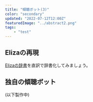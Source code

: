 ```yaml
---
title: "傾聴ボット(3)"
color: "secondary"
updated: "2022-07-12T12:00Z"
featuredImage: "../abstract2.png"
tags: 
    - "test"
---
```


## Elizaの再現
[Elizaの辞書](https://github.com/wadetb/eliza/blob/master/doctor.txt)を直訳で辞書化してみましょう。


## 独自の傾聴ボット

(以下製作中)
